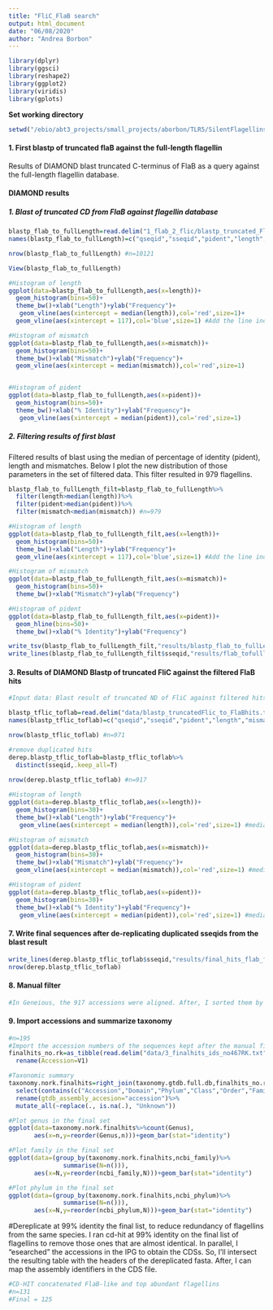 ```yaml
---
title: "FliC_FlaB search"
output: html_document
date: "06/08/2020"
author: "Andrea Borbon"
---
```


```r
library(dplyr)
library(ggsci)
library(reshape2)
library(ggplot2)
library(viridis)
library(gplots)

```

**Set working directory**
```r
setwd("/ebio/abt3_projects/small_projects/aborbon/TLR5/SilentFlagellins_code/")
```


#### 1. First blastp of truncated flaB against the full-length flagellin 

Results of DIAMOND blast truncated C-terminus of FlaB as a query against the full-length flagellin database. 

#### DIAMOND results
##### 1. Blast of truncated CD from FlaB against flagellin database
```r
blastp_flab_to_fullLength=read.delim("1_flab_2_flic/blastp_truncated_FlaB_to_fullLength_flag",header=F)
names(blastp_flab_to_fullLength)=c("qseqid","sseqid","pident","length","mismatch","gapopen","qstart","qend","sstart","send","evalue","bitscore")

nrow(blastp_flab_to_fullLength) #n=10121

View(blastp_flab_to_fullLength)

#Histogram of length
ggplot(data=blastp_flab_to_fullLength,aes(x=length))+
  geom_histogram(bins=50)+
  theme_bw()+xlab("Length")+ylab("Frequency")+
   geom_vline(aes(xintercept = median(length)),col='red',size=1)+ 
  geom_vline(aes(xintercept = 117),col='blue',size=1) #Add the line indicating the length of the query (truncated CD of FlaB)

#Histogram of mismatch
ggplot(data=blastp_flab_to_fullLength,aes(x=mismatch))+
  geom_histogram(bins=50)+
  theme_bw()+xlab("Mismatch")+ylab("Frequency")+
  geom_vline(aes(xintercept = median(mismatch)),col='red',size=1) 


#Histogram of pident
ggplot(data=blastp_flab_to_fullLength,aes(x=pident))+
  geom_histogram(bins=50)+
  theme_bw()+xlab("% Identity")+ylab("Frequency")+
   geom_vline(aes(xintercept = median(pident)),col='red',size=1) 

```


##### 2. Filtering results of first blast
Filtered results of blast using the median of percentage of identity (pident), length and mismatches. 
Below I plot the new distribution of those parameters in the set of filtered data.
This filter resulted in 979 flagellins.
```r
blastp_flab_to_fullLength_filt=blastp_flab_to_fullLength%>%
  filter(length>median(length))%>%
  filter(pident>median(pident))%>%
  filter(mismatch<median(mismatch)) #n=979

#Histogram of length
ggplot(data=blastp_flab_to_fullLength_filt,aes(x=length))+
  geom_histogram(bins=50)+
  theme_bw()+xlab("Length")+ylab("Frequency")+
  geom_vline(aes(xintercept = 117),col='blue',size=1) #Add the line indicating the length of the query (truncated CD of FlaB)

#Histogram of mismatch
ggplot(data=blastp_flab_to_fullLength_filt,aes(x=mismatch))+
  geom_histogram(bins=50)+
  theme_bw()+xlab("Mismatch")+ylab("Frequency")

#Histogram of pident
ggplot(data=blastp_flab_to_fullLength_filt,aes(x=pident))+
  geom_hline(bins=50)+
  theme_bw()+xlab("% Identity")+ylab("Frequency")

write_tsv(blastp_flab_to_fullLength_filt,"results/blastp_flab_to_fullLength_filt.tsv")
write_lines(blastp_flab_to_fullLength_filt$sseqid,"results/flab_tofulllength_hits_filt.tsv")
```

#### 3. Results of DIAMOND Blastp of truncated FliC against the filtered FlaB hits
```r
#Input data: Blast result of truncated ND of FliC against filtered hits from previous step: blastp_tflic_toflab

blastp_tflic_toflab=read.delim("data/blastp_truncatedFlic_to_FlaBhits.txt",header=F)
names(blastp_tflic_toflab)=c("qseqid","sseqid","pident","length","mismatch","gapopen","qstart","qend","sstart","send","evalue","bitscore")

nrow(blastp_tflic_toflab) #n=971

#remove duplicated hits
derep.blastp_tflic_toflab=blastp_tflic_toflab%>%
  distinct(sseqid,.keep_all=T)
  
nrow(derep.blastp_tflic_toflab) #n=917

#Histogram of length
ggplot(data=derep.blastp_tflic_toflab,aes(x=length))+
  geom_histogram(bins=30)+
  theme_bw()+xlab("Length")+ylab("Frequency")+
   geom_vline(aes(xintercept = median(length)),col='red',size=1) #median=170

#Histogram of mismatch
ggplot(data=derep.blastp_tflic_toflab,aes(x=mismatch))+
  geom_histogram(bins=30)+
  theme_bw()+xlab("Mismatch")+ylab("Frequency")+
  geom_vline(aes(xintercept = median(mismatch)),col='red',size=1) #median=83

#Histogram of pident
ggplot(data=derep.blastp_tflic_toflab,aes(x=pident))+
  geom_histogram(bins=30)+
  theme_bw()+xlab("% Identity")+ylab("Frequency")+
   geom_vline(aes(xintercept = median(pident)),col='red',size=1) #median=46.7
```


#### 7. Write final sequences after de-replicating duplicated sseqids from the blast result
```r
write_lines(derep.blastp_tflic_toflab$sseqid,"results/final_hits_flab_flic.txt")
nrow(derep.blastp_tflic_toflab)
```

#### 8. Manual filter
```r
#In Geneious, the 917 accessions were aligned. After, I sorted them by the residue in the position 467. I removed all the sequences that had R (n=178) and K (n=544). The list was shortened to 195 sequences
```

#### 9. Import accessions and summarize taxonomy
```r
#n=195
#Import the accession numbers of the sequences kept after the manual filter
finalhits_no.rk=as_tibble(read.delim("data/3_finalhits_ids_no467RK.txt",header=F))%>%
  rename(Accession=V1)

#Taxonomic summary
taxonomy.nork.finalhits=right_join(taxonomy.gtdb.full.db,finalhits_no.rk,by="Accession")%>%
  select(contains(c("Accession","Domain","Phylum","Class","Order","Family","Genus","Species","ncbi_taxid")))%>%
  rename(gtdb_assembly_accesion="accession")%>%
  mutate_all(~replace(., is.na(.), "Unknown"))

#Plot genus in the final set
ggplot(data=taxonomy.nork.finalhits%>%count(Genus),
       aes(x=n,y=reorder(Genus,n)))+geom_bar(stat="identity")

#Plot family in the final set
ggplot(data=(group_by(taxonomy.nork.finalhits,ncbi_family)%>%
               summarise(N=n())),
       aes(x=N,y=reorder(ncbi_family,N)))+geom_bar(stat="identity")

#Plot phylum in the final set
ggplot(data=(group_by(taxonomy.nork.finalhits,ncbi_phylum)%>%
               summarise(N=n())),
       aes(x=N,y=reorder(ncbi_phylum,N)))+geom_bar(stat="identity")
```

#Dereplicate at 99% identity the final list, to reduce redundancy of flagellins from the same species. 
I ran cd-hit at 99% identity on the final list of flagellins to remove those ones that are almost identical.
In parallel, I "esearched" the accessions in the IPG to obtain the CDSs. So, I'll intersect the resulting table with the headers of the dereplicated fasta. After, I can map the assembly identifiers in the CDS file.

```r
#CD-HIT concatenated FlaB-like and top abundant flagellins
#n=131
#Final = 125

```

